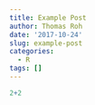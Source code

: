 ```yaml
---
title: Example Post
author: Thomas Roh
date: '2017-10-24'
slug: example-post
categories:
  - R
tags: []
---
```


```r
2+2
```

